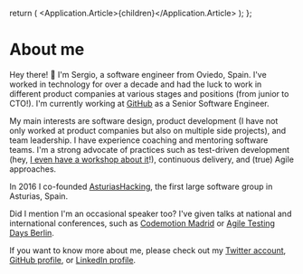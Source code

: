 
  return (
    <Application>
      <Application.Article>{children}</Application.Article>
    </Application>
  );
};

# About me

Hey there! 👋 I'm Sergio, a software engineer from Oviedo, Spain. I've worked in technology for over a decade and had
the luck to work in different product companies at various stages and positions (from junior to CTO!). I'm currently
working at [GitHub](https://github.com) as a Senior Software Engineer.

My main interests are software design, product development (I have not only worked at product companies but also on
multiple side projects), and team leadership. I have experience coaching and mentoring software teams. I'm a strong
advocate of practices such as test-driven development (hey, [I even have a workshop about it][tddworkshop]!), continuous
delivery, and (true) Agile approaches.

In 2016 I co-founded [AsturiasHacking][asturiashacking], the first large software group in Asturias, Spain.

Did I mention I'm an occasional speaker too? I've given talks at national and international conferences, such as
[Codemotion Madrid][codemotion] or [Agile Testing Days Berlin][atd].

If you want to know more about me, please check out my [Twitter account][twitter], [GitHub profile][github], or
[LinkedIn profile][linkedin].

[asturiashacking]: https://saraos.tech/@asturiashacking
[codemotion]: https://www.youtube.com/watch?v=07lk3GLKoa4
[atd]: https://agiletestingdays.com/2018/session/confident-software-delivery/
[twitter]: https://twitter.com/codecoolture
[github]: https://github.com/codecoolture
[linkedin]: https://linkedin.com/in/sergioalvarezsuarez
[tddworkshop]: https://tddworkshop.com
